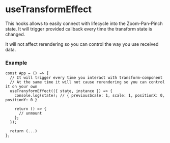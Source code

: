 
<Meta title="Hooks/useTransformEffect" />

# useTransformEffect

This hooks allows to easily connect with lifecycle into the Zoom-Pan-Pinch
state. It will trigger provided callback every time the transform state is
changed.

It will not affect rerendering so you can control the way you use received data.

### Example

```tsx
const App = () => {
  // It will trigger every time you interact with transform-component
  // At the same time it will not cause rerendering so you can control it on your own
  useTransformEffect(({ state, instance }) => {
    console.log(state); // { previousScale: 1, scale: 1, positionX: 0, positionY: 0 }

    return () => {
      // unmount
    };
  });

  return (...)
};
```
